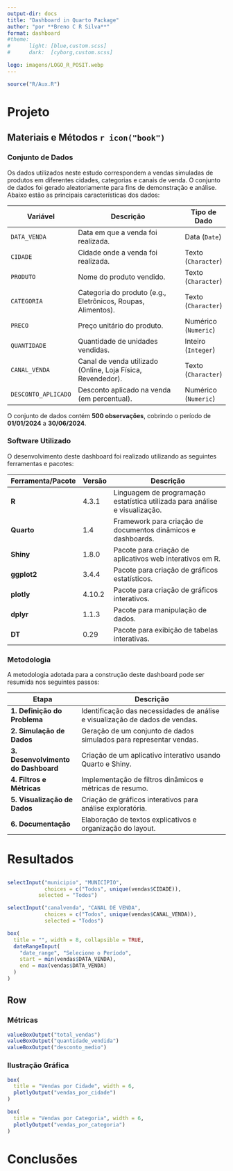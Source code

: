 ```yaml
---
output-dir: docs
title: "Dashboard in Quarto Package"
author: "por **Breno C R Silva**"
format: dashboard
#theme:
#      light: [blue,custom.scss]
#      dark:  [cyborg,custom.scss]

logo: imagens/LOGO_R_POSIT.webp
---
```


```r
source("R/Aux.R")
```

# Projeto

## Materiais e Métodos `r icon("book")`

### Conjunto de Dados

Os dados utilizados neste estudo correspondem a vendas simuladas de produtos em diferentes cidades, categorias e canais de venda. O conjunto de dados foi gerado aleatoriamente para fins de demonstração e análise. Abaixo estão as principais características dos dados:

| **Variável**          | **Descrição**                                                | **Tipo de Dado**    |
|-----------------------|--------------------------------------------------------------|---------------------|
| `DATA_VENDA`          | Data em que a venda foi realizada.                           | Data (`Date`)       |
| `CIDADE`              | Cidade onde a venda foi realizada.                           | Texto (`Character`) |
| `PRODUTO`             | Nome do produto vendido.                                     | Texto (`Character`) |
| `CATEGORIA`           | Categoria do produto (e.g., Eletrônicos, Roupas, Alimentos). | Texto (`Character`) |
| `PRECO`               | Preço unitário do produto.                                   | Numérico (`Numeric`)|
| `QUANTIDADE`          | Quantidade de unidades vendidas.                             | Inteiro (`Integer`) |
| `CANAL_VENDA`         | Canal de venda utilizado (Online, Loja Física, Revendedor).  | Texto (`Character`) |
| `DESCONTO_APLICADO`   | Desconto aplicado na venda (em percentual).                  | Numérico (`Numeric`)|

O conjunto de dados contém **500 observações**, cobrindo o período de **01/01/2024** a **30/06/2024**.

### Software Utilizado

O desenvolvimento deste dashboard foi realizado utilizando as seguintes ferramentas e pacotes:

| **Ferramenta/Pacote** | **Versão** | **Descrição**                                                               |
|-----------------------|------------|-----------------------------------------------------------------------------|
| **R**                 | 4.3.1      | Linguagem de programação estatística utilizada para análise e visualização. |
| **Quarto**            | 1.4        | Framework para criação de documentos dinâmicos e dashboards.                |
| **Shiny**             | 1.8.0      | Pacote para criação de aplicativos web interativos em R.                    |
| **ggplot2**           | 3.4.4      | Pacote para criação de gráficos estatísticos.                               |
| **plotly**            | 4.10.2     | Pacote para criação de gráficos interativos.                                |
| **dplyr**             | 1.1.3      | Pacote para manipulação de dados.                                           |
| **DT**                | 0.29       | Pacote para exibição de tabelas interativas.                                |


### Metodologia

A metodologia adotada para a construção deste dashboard pode ser resumida nos seguintes passos:

| **Etapa**                           | **Descrição**                                                                |
|-------------------------------------|------------------------------------------------------------------------------|
| **1. Definição do Problema**        | Identificação das necessidades de análise e visualização de dados de vendas. |
| **2. Simulação de Dados**           | Geração de um conjunto de dados simulados para representar vendas.           |
| **3. Desenvolvimento do Dashboard** | Criação de um aplicativo interativo usando Quarto e Shiny.                   |
| **4. Filtros e Métricas**           | Implementação de filtros dinâmicos e métricas de resumo.                     |
| **5. Visualização de Dados**        | Criação de gráficos interativos para análise exploratória.                   |
| **6. Documentação**                 | Elaboração de textos explicativos e organização do layout.

# Resultados

## {.sidebar}

```r
selectInput("municipio", "MUNICÍPIO",
            choices = c("Todos", unique(vendas$CIDADE)), 
          selected = "Todos")

selectInput("canalvenda", "CANAL DE VENDA",
            choices = c("Todos", unique(vendas$CANAL_VENDA)),
            selected = "Todos")

box(
  title = "", width = 8, collapsible = TRUE,
  dateRangeInput(
    "date_range", "Selecione o Período",
    start = min(vendas$DATA_VENDA),
    end = max(vendas$DATA_VENDA)
  )
)
```

## Row {height="40%"}

### Métricas

```r
valueBoxOutput("total_vendas")
valueBoxOutput("quantidade_vendida")
valueBoxOutput("desconto_medio")
```

### Ilustração Gráfica

```r
box(
  title = "Vendas por Cidade", width = 6,
  plotlyOutput("vendas_por_cidade")
)

box(
  title = "Vendas por Categoria", width = 6,
  plotlyOutput("vendas_por_categoria")
)
```


# Conclusões


